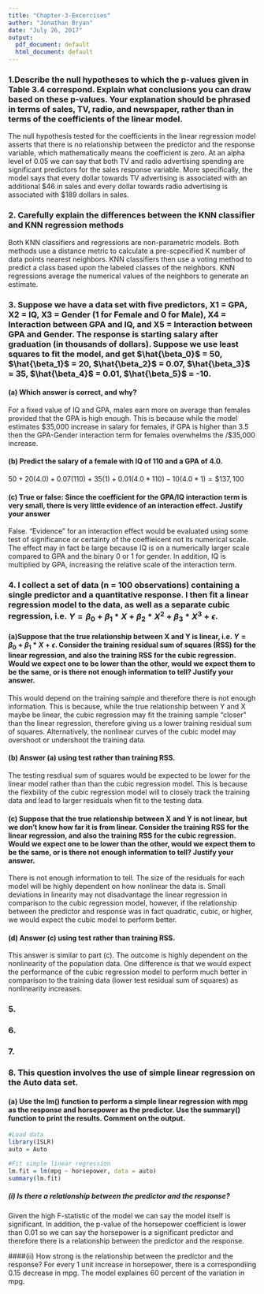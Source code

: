 ```yaml
---
title: "Chapter-3-Excercises"
author: "Jonathan Bryan"
date: "July 26, 2017"
output:
  pdf_document: default
  html_document: default
---
```


### 1.Describe the null hypotheses to which the p-values given in Table 3.4 correspond. Explain what conclusions you can draw based on these p-values. Your explanation should be phrased in terms of sales, TV, radio, and newspaper, rather than in terms of the coefficients of the linear model.
The null hypothesis tested for the coefficients in the linear regression model asserts that there is no relationship between the predictor and the response variable, which mathematically means the coefficient is zero. At an alpha level of 0.05 we can say that both TV and radio advertising spending are significant predictors for the sales response variable. More specifically, the model says that every dollar towards TV advertising is associated with an additional \$46 in sales and every  dollar towards radio advertising is associated with \$189 dollars in sales.

### 2. Carefully explain the differences between the KNN classifier and KNN regression methods
Both KNN classifiers and regressions are non-parametric models. Both methods use a distance metric to calculate a pre-scpecified K number of data points nearest neighbors. KNN classifiers then use a voting method to predict a class based upon the labeled classes of the neighbors. KNN regressions average the numerical values of the neighbors to generate an estimate.

### 3. Suppose we have a data set with five predictors, X1 = GPA, X2 = IQ, X3 = Gender (1 for Female and 0 for Male), X4 = Interaction between GPA and IQ, and X5 = Interaction between GPA and Gender. The response is starting salary after graduation (in thousands of dollars). Suppose we use least squares to fit the model, and get $\hat{\beta_0}$ = 50, $\hat{\beta_1}$ = 20, $\hat{\beta_2}$ = 0.07, $\hat{\beta_3}$ = 35, $\hat{\beta_4}$ = 0.01, $\hat{\beta_5}$ = -10.

#### (a) Which answer is correct, and why?
For a fixed value of IQ and GPA, males earn more on average than females provided that the GPA is high enough. This is because while the model estimates \$35,000 increase in salary for females, if GPA is higher than 3.5 then the GPA-Gender interaction term for females overwhelms the /$35,000 increase.

#### (b) Predict the salary of a female with IQ of 110 and a GPA of 4.0.
$50 + 20(4.0) + 0.07(110) + 35(1) + 0.01(4.0*110) -10(4.0 * 1) = \$137,100$

#### (c) True or false: Since the coefficient for the GPA/IQ interaction term is very small, there is very little evidence of an interaction effect. Justify your answer
False. "Evidence" for an interaction effect would be evaluated using some test of significance or certainty of the coeffieicent not its numerical scale. The effect may in fact be large because IQ is on a numerically larger scale compared to GPA and the binary 0 or 1 for gender. In addition, IQ is multiplied by GPA, increasing the relative scale of the interaction term.

### 4. I collect a set of data (n = 100 observations) containing a single predictor and a quantitative response. I then fit a linear regression model to the data, as well as a separate cubic regression, i.e. $Y = \beta_0 + \beta_1*X + \beta_2*X^2 + \beta_3*X^3 + \epsilon$.

#### (a)Suppose that the true relationship between X and Y is linear, i.e. $Y = \beta_0 + \beta_1*X + \epsilon$. Consider the training residual sum of squares (RSS) for the linear regression, and also the training RSS for the cubic regression. Would we expect one to be lower than the other, would we expect them to be the same, or is there not enough information to tell? Justify your answer.
This would depend on the training sample and therefore there is not enough information. This is because, while the true relationship between Y and X maybe be linear, the cubic regression may fit the training sample "closer" than the linear regression, therefore giving us a lower training residual sum of squares. Alternatively, the nonlinear curves of the cubic model may overshoot or undershoot the training data.

#### (b) Answer (a) using test rather than training RSS.
The testing resdiual sum of squares would be expected to be lower for the linear model rather than than the cubic regression model. This is because the flexbility of the cubic regression model will to closely track the training data and lead to larger residuals when fit to the testing data.

#### (c) Suppose that the true relationship between X and Y is not linear, but we don’t know how far it is from linear. Consider the training RSS for the linear regression, and also the training RSS for the cubic regression. Would we expect one to be lower than the other, would we expect them to be the same, or is there not enough information to tell? Justify your answer.
There is not enough information to tell. The size of the residuals for each model will be highly dependent on how nonlinear the data is. Small deviations in linearity may not disadvantage the linear regression in comparison to the cubic regression model, however, if the relationship between the predictor and response was in fact quadratic, cubic, or higher, we would expect the cubic model to perform better.

#### (d) Answer (c) using test rather than training RSS.
This answer is similar to part (c). The outcome is highly dependent on the nonlinearity of the population data. One difference is that we would expect the performance of the cubic regression model to perform much better in comparison to the training data (lower test residual sum of squares) as nonlinearity increases.  


### 5. 

### 6.

### 7.

### 8. This question involves the use of simple linear regression on the Auto data set.

#### (a) Use the lm() function to perform a simple linear regression with mpg as the response and horsepower as the predictor. Use the summary() function to print the results. Comment on the output.
```r
#Load data
library(ISLR)
auto = Auto
```

```r
#Fit simple linear regression
lm.fit = lm(mpg ~ horsepower, data = auto)
summary(lm.fit)
```
##### (i) Is there a relationship between the predictor and the response?
Given the high F-statistic of the model we can say the model itself is significant. In addition, the p-value of the  horsepower coefficient is lower than 0.01 so we can say the horsepower is a significant predictor and therefore there is a relationship between the predictor and the response.

####(ii) How strong is the relationship between the predictor and the response?
For every 1 unit increase in horsepower, there is a correspondiing 0.15 decrease in mpg. The model explaines 60 percent of the variation in mpg.
